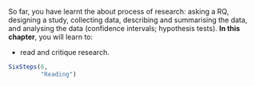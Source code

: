 ::: {.objectivesBox .objectives data-latex="{iconmonstr-target-4-240.png}"}
So far, you have learnt the about process of research: asking a RQ, designing a study, collecting data, describing and summarising the data, and analysing the data (confidence intervals; hypothesis tests).
**In this chapter**, you will learn to:

* read and critique research.
:::


```r
SixSteps(6, 
         "Reading")
```



